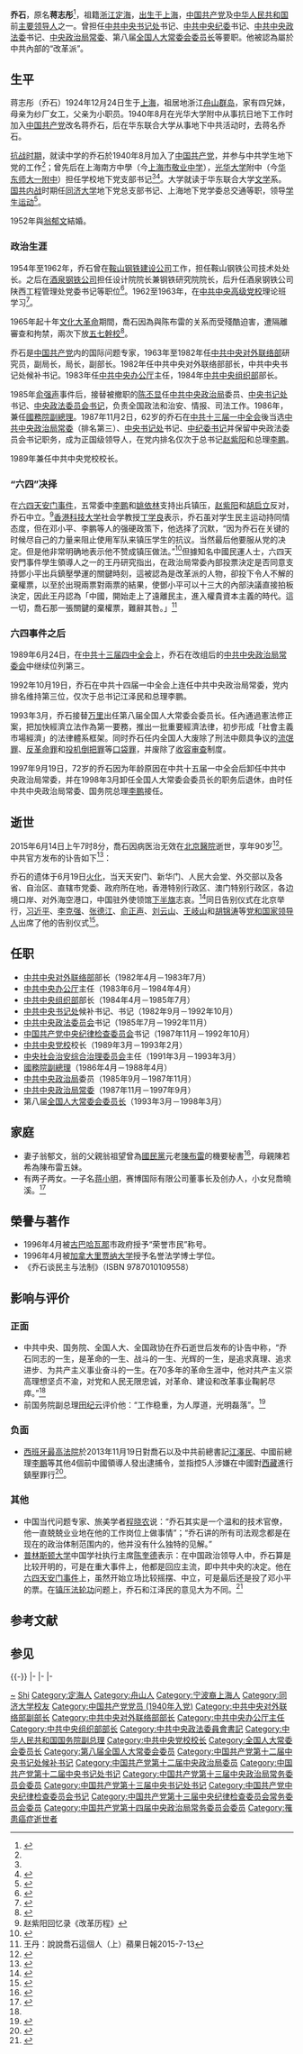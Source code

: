 {{Infobox Officeholder
|name              = 乔石
|original_name     = 蒋志彤
|honorific-suffix  = 
|image             = 乔石.jpg
|imagesize         = 
|smallimage        = 
|caption           = 乔石委员长
|term1              = [[第八届全国人民代表大会常务委员会|第八届全国人民代表大会常务委员会]]
|office1 = {{Flagicon|中国}} {{small|第6任[[中华人民共和国|中华人民共和国]][[全国人民代表大会常务委员会委员长|全国人民代表大会常务委员会委员长]]}}
|term_start1       = 1993年3月27日
|term_end1         = 1998年3月16日
|deputy1           = {{List collapsed|title=''列表''|1=[[田纪云|田纪云]]<br>[[王汉斌|王汉斌]]<br>[[倪志福|倪志福]]<br>[[陈慕华|陈慕华]]<br>[[费孝通|费孝通]]<br>[[孙起孟|孙起孟]]<br>[[雷洁琼|雷洁琼]]<br>{{Box|[[秦基伟|秦基伟]]}}<br>[[李锡铭|李锡铭]]<br>[[王丙乾|王丙乾]]<br>[[帕巴拉·格列朗杰|帕巴拉·格列朗杰]]<br>[[王光英|王光英]]<br>[[程思远|程思远]]<br>[[卢嘉锡|卢嘉锡]]<br>[[布赫|布赫]]<br>[[铁木尔·达瓦买提|铁木尔·达瓦买提]]<br>{{Box|[[甘苦|甘苦]]}}<br>{{Box|[[李沛瑶|李沛瑶]]}}<br>[[吴阶平|吴阶平]]}}
|2blankname1   = [[全国人民代表大会常务委员会秘书长|秘书长]]
|2namedata1    = [[曹志_(中共)|曹志]]
|predecessor1      = [[万里|万里]]
|successor1        = [[李鹏|李鹏]]
|constituency1      = [[北京市|北京市]]
|majority1          = {{CPC}}
|term2             = [[中国共产党第十三届中央委员会|中国共产党第十三届中央委员会]]<br>[[中国共产党第十四届中央委员会|中国共产党第十四届中央委员会]]
|office2           = {{CPC}}[[中国共产党中央政治局常务委员会|中央政治局常务委员会委员]]
|term_start2       = 1987年11月2日
|term_end2         = 1997年9月18日
|general_secretary2= [[赵紫阳|赵紫阳]]{{to}}[[江泽民|江泽民]]
|term3             = [[中国共产党第十二届中央委员会|中国共产党第十二届中央委员会]]<br>[[中国共产党第十三届中央委员会|中国共产党第十三届中央委员会]]<br>[[中国共产党第十四届中央委员会|中国共产党第十四届中央委员会]]
|office3           = {{CPC}}[[中国共产党中央政治局|中央政治局委员]]<br><small>{{small|（[[中共十二届五中全会|中共十二届五中全会]]增选）}}</small>
|term_start3       = 1985年9月24日
|term_end3         = 1997年9月18日
|general_secretary3= [[胡耀邦|胡耀邦]]{{to}}[[赵紫阳|赵紫阳]]{{to}}[[江泽民|江泽民]]
|term4             = [[中国共产党第十二届中央委员会|中国共产党第十二届中央委员会]]<br>[[中国共产党第十三届中央委员会|中国共产党第十三届中央委员会]]<br>[[中国共产党第十四届中央委员会|中国共产党第十四届中央委员会]]
|office4           = {{CPC}}[[中国共产党中央书记处|中央书记处书记]]<br><small>{{small|（1982年9月12日当选为候补书记<br>1989年6月24日起主持常务工作）}}</small>
|term_start4       = 1985年9月24日
|term_end4         = 1992年10月18日
|general_secretary4= [[胡耀邦|胡耀邦]]{{to}}[[赵紫阳|赵紫阳]]{{to}}[[江泽民|江泽民]]
|predecessor4      = [[胡启立|胡启立]]
|successor4        = [[胡锦涛|胡锦涛]]
|term5             = 
|office5           = {{CPC}}[[中国共产党中央纪律检查委员会|中央纪律检查委员会]][[中国共产党中央纪律检查委员会书记|书记]]
|term_start5       = 1987年11月2日
|term_end5         = 1992年10月18日
|predecessor5      = [[陈云|陈云]]（第一书记）
|successor5        = [[尉健行|尉健行]]
|general_secretary5= [[赵紫阳|赵紫阳]]{{to}}[[江泽民|江泽民]]
|term6             = 
|office6           = {{CPC}}[[中共中央政法委员会|中央政法委员会]][[中共中央政法委员会书记|书记]]
|term_start6       = 1985年7月
|term_end6         = 1992年11月
|predecessor6      = [[陈丕显|陈丕显]]
|successor6        = [[任建新_(法官)|任建新]]
|general_secretary6= [[胡耀邦|胡耀邦]]{{to}}[[赵紫阳|赵紫阳]]{{to}}[[江泽民|江泽民]]
|term7             = 
|office7           = {{CPC}}[[中共中央党校|中央党校校长]]
|term_start7       = 1989年3月
|term_end7         = 1993年2月
|predecessor7      = [[高扬_(1909年)|高扬]]
|successor7        = [[胡锦涛|胡锦涛]]
|general_secretary7= [[赵紫阳|赵紫阳]]{{to}}[[江泽民|江泽民]]
|term8             = [[第六届全国人民代表大会|第六届全国人民代表大会]]
|office8           = {{Flagicon|PRC}}[[中华人民共和国国务院副总理|中华人民共和国国务院副总理]]
|term_start8       = 1986年4月
|term_end8         = 1988年4月
|premier8          = [[赵紫阳|赵紫阳]]{{to}}[[李鹏|李鹏]]（代理）
|birth_date       = {{Birth date|1924|12|24|}} 
|birth_place      = {{ROC-1912}}[[上海縣|上海]]
|death_date       = {{Death date and age|2015|6|14|1924|12|24}} 
|death_place      = {{PRC}}[[北京市|北京市]][[東城區|東城區]][[北京醫院|北京醫院]]
|resting_place     = [[北京市|北京市]][[八寶山革命公墓|八寶山革命公墓]]
|nationality         = {{ROC-1912}}（1924年－1927年）<br>{{ROC}}（1927年－1949年）<br>{{PRC}}（1949年－2015年） 
|籍贯 = [[浙江省|浙江省]][[舟山市|舟山市]][[定海区|定海区]]
|spouse           = [[郁文_(乔石夫人)|郁文]]
|party            = {{CPC}}
|children         = [[蒋小明|蒋小明]]（子）<br>乔晓溪（女）
|relatives = 翁祖望（岳父）<br> 陈若希（岳母）
|residence         = [[北京|北京]]
|alma_mater       = 华东联合大学<br>[[加拿大|加拿大]][[里賈納大學|里賈納大學]]名譽法學博士（1996年）
|occupation       = [[政治家|政治家]]
|profession       = [[文学|文学]]
|signature        = 
|website          = [http://www.xinhuanet.com/politics/2015-06/19/c_1115675039.htm 乔石同志生平]
}}

'''乔石'''{{BD|1924年|12月24日|2015年|6月14日|catIdx=Q乔}}，原名'''蒋志彤'''<ref name="CV">{{Cite web |url=http://news.xinhuanet.com/ziliao/2003-01/18/content_695148.htm |title=乔石简历 |publisher=[[新华网|新华网]] |date=2003-01-18 |language=zh-hans |accessdate=2005-08-02 |archive-date=2005-11-27 |archive-url=https://web.archive.org/web/20051127091944/http://news.xinhuanet.com/ziliao/2003-01/18/content_695148.htm |dead-url=no }}</ref>，祖籍[[浙江|浙江]][[定海区|定海]]，[[上海人|出生于上海]]，[[中国共产党|中国共产党]]及[[中华人民共和国|中华人民共和国]]前[[党和国家领导人|主要领导人]]之一。曾担任[[中共中央书记处|中共中央书记处]]书记、[[中共中央纪委|中共中央纪委]]书记、[[中共中央政法委|中共中央政法委]]书记、[[中央政治局常委|中央政治局常委]]、第八届[[全国人大常委会委员长|全国人大常委会委员长]]等要职。他被認為屬於中共內部的“改革派”。

== 生平 ==
蒋志彤（乔石）1924年12月24日生于[[上海|上海]]，祖居地浙江[[舟山群岛|舟山群岛]]，家有四兄妹，母亲为纱厂女工，父亲为小职员。1940年8月在光华大学附中从事抗日地下工作时加入[[中国共产党|中国共产党]]改名蒋乔石，后在华东联合大学从事地下中共活动时，去蒋名乔石。

[[抗战时期|抗战时期]]，就读中学的乔石於1940年8月加入了[[中国共产党|中国共产党]]，并参与中共学生地下党的工作<ref name="CV" />；曾先后在上海南方中學（今[[上海市敬业中学|上海市敬业中学]]），[[光华大学|光华大学]]附中（今[[华东师大一附中|华东师大一附中]]）担任学校地下党支部书记<ref name="CV" /><ref>{{Cite web|url=http://law.eastday.com/node2/node22/lhsb/node3479/node3492/u1a16709.html|title=敬业中学：上海现存最老的名校|publisher=上海市政协 联合时报|accessdate=2012-04-05|archive-url=https://web.archive.org/web/20140714133307/http://law.eastday.com/node2/node22/lhsb/node3479/node3492/u1a16709.html|archive-date=2014-07-14|dead-url=yes}}</ref>。大学就读于华东联合大学[[文学|文学]]系。[[国共内战|国共内战]]时期任[[同济大学|同济大学]]地下党总支部书记、上海地下党学委总交通等职，领导[[学生运动|学生运动]]<ref>{{Cite web|url=http://www.tongji.edu.cn/~archives/yundongfiles/xsy14.htm|title=“一·二九”血案|publisher=[[同济大学|同济大学]]档案馆|accessdate=2012-04-05|language=zh-hans|deadurl=yes|archiveurl=https://web.archive.org/web/20130320111130/http://www.tongji.edu.cn/~archives/yundongfiles/xsy14.htm|archivedate=2013-03-20}}</ref>。

1952年與[[郁文_(乔石夫人)|翁郁文]]結婚。

=== 政治生涯 ===
1954年至1962年，乔石曾在[[鞍山鋼鐵集團|鞍山钢铁建设公司]]工作，担任鞍山钢铁公司技术处处长。之后在[[酒泉钢铁集团公司|酒泉钢铁公司]]担任设计院院长兼钢铁研究院院长，后升任酒泉钢铁公司陕西工程管理处党委书记等职位<ref>{{Cite book|title=东海铁流 续|last=舟山市新四军历史研究会编|first=|publisher=北京：[[团结出版社|团结出版社]]|year=2016.10|isbn=7-5126-3343-2|location=|pages=99-100}}</ref>。1962至1963年，在[[中共中央党校|中共中央高级党校]]理论班学习<ref>{{Cite book|title=鞍山文化丛书 鞍山古今名人|last=柳玉秋主编|first=|publisher=沈阳：[[春风文艺出版社|春风文艺出版社]]|year=2015.05|isbn=978-7-5131-4717-0|location=|pages=93}}</ref>。

1965年起十年[[文化大革命|文化大革命]]期間，喬石因為與陈布雷的关系而受殘酷迫害，遭隔離審查和拘禁，兩次下放[[五七幹校|五七幹校]]<ref>{{cite web|url=http://news.163.com/15/0614/18/AS3E8UHF0001124J.html|title=乔石往事：在中联部二十年 夫人为陈布雷侄女|publisher=网易|accessdate=2015-06-17|date=2015-06-17|archive-date=2015-06-17|archive-url=https://web.archive.org/web/20150617144838/http://news.163.com/15/0614/18/AS3E8UHF0001124J.html|dead-url=no}}</ref>。

乔石是[[中国共产党|中国共产党]]内的国际问题专家，1963年至1982年任[[中共中央对外联络部|中共中央对外联络部]]研究员，副局长，局长，副部长。1982年任中共中央对外联络部部长，中共中央书记处候补书记。1983年任[[中共中央办公厅|中共中央办公厅]]主任，1984年[[中共中央组织部|中共中央组织部]]部长。

1985年[[俞强声|俞强声]]事件后，接替被撤职的[[陈丕显|陈丕显]]任[[中共中央政治局|中共中央政治局]]委员、[[中国共产党中央书记处|中央书记处]]书记、[[中央政法委员会书记|中央政法委员会书记]]，负责全国政法和治安、情报、司法工作。1986年，兼任[[國務院副總理|國務院副總理]]。1987年11月2日，62岁的乔石在[[中共十三届一中全会|中共十三届一中全会]]後当选[[中共中央政治局常委|中共中央政治局常委]]（排名第三）、[[中国共产党中央书记处|中央书记处]]书记、[[中央纪律检查委员会书记|中纪委书记]]并保留中央政法委员会书记职务，成为正国级领导人，在党内排名仅次于总书记[[赵紫阳|赵紫阳]]和总理[[李鹏|李鹏]]。

1989年兼任中共中央党校校长。

=== “六四”决择 ===
在[[六四天安门事件|六四天安门事件]]，五常委中[[李鹏|李鹏]]和[[姚依林|姚依林]]支持出兵镇压，[[赵紫阳|赵紫阳]]和[[胡启立|胡启立]]反对，乔石中立。<ref>赵紫阳回忆录《改革历程》</ref>[[香港科技大学|香港科技大学]]社会学教授[[丁学良|丁学良]]表示，乔石虽对学生民主运动持同情态度，但在邓小平、李鹏等人的强硬政策下，他选择了沉默，“因为乔石在关键的时候尽自己的力量来阻止使用军队来镇压学生的抗议。当然最后他要服从党的决定。但是他非常明确地表示他不赞成镇压做法。”<ref name="观点">{{cite web |url=http://www.bbc.com/zhongwen/simp/china/2015/06/150615_qiaoshi_dingxueliang |language= |title=观点：乔石在89学运的作用应更受肯定 |publisher=BBC中文网 |date=2015年6月15日 |accessdate= |archive-date=2015年6月17日 |archive-url=https://web.archive.org/web/20150617235038/http://www.bbc.com/zhongwen/simp/china/2015/06/150615_qiaoshi_dingxueliang |dead-url=no }}</ref>但據知名中國民運人士，六四天安門事件學生領導人之一的王丹研究指出，在政治局常委內部投票決定是否同意支持鄧小平出兵鎮壓學運的關鍵時刻，這被認為是改革派的人物，卻投下令人不解的棄權票，以至於出現兩票對兩票的結果，使鄧小平可以十三大的內部決議直接拍板決定，因此王丹認為「中國，開始走上了遠離民主，進入權貴資本主義的時代。這一切，喬石那一張關鍵的棄權票，難辭其咎。」<ref>王丹：說說喬石這個人（上）蘋果日報2015-7-13</ref>

=== 六四事件之后 ===
1989年6月24日，在[[中共十三届四中全会|中共十三届四中全会]]上，乔石在改组后的[[中共中央政治局常委会|中共中央政治局常委会]]中继续位列第三。

1992年10月19日，乔石在中共十四届一中全会上连任中共中央政治局常委，党内排名维持第三位，仅次于总书记江泽民和总理李鹏。

1993年3月，乔石接替[[万里|万里]]出任第八届全国人大常委会委员长。任內通過憲法修正案，把加快經濟立法作為第一要務，推出一批重要經濟法律，初步形成「社會主義市場經濟」的法律體系框架。同时乔石任内全国人大废除了刑法中颇具争议的[[流氓罪|流氓罪]]、[[反革命罪|反革命罪]]和[[投机倒把罪|投机倒把罪]]等[[口袋罪|口袋罪]]，并废除了[[收容审查|收容审查]]制度。

1997年9月19日，72岁的乔石因为年龄原因在中共十五届一中全会后卸任中共中央政治局常委，并在1998年3月卸任全国人大常委会委员长的职务后退休，由时任中共中央政治局常委、国务院总理[[李鹏|李鹏]]接任。

== 逝世 ==
2015年6月14日上午7时8分，喬石因病医治无效在[[北京醫院|北京醫院]]逝世，享年90岁<ref>{{cite web|title=喬石逝世 曾支持出兵鎮壓六四|url=http://hk.apple.nextmedia.com/realtime/china/20150614/53852285|publisher=香港《蘋果日報》|accessdate=2015-06-14|language=zh-hant|archive-date=2015-06-15|archive-url=https://web.archive.org/web/20150615144633/http://hk.apple.nextmedia.com/realtime/china/20150614/53852285|dead-url=no}}</ref>。中共官方发布的讣告如下<ref>{{cite web|title=乔石同志逝世|url=http://tv.cctv.com/v/lv/VIDE1434288242378178.html|access-date=2021-05-20|archive-date=2021-06-13|archive-url=https://web.archive.org/web/20210613040940/http://tv.cctv.com/v/lv/VIDE1434288242378178.html|dead-url=no}}</ref>：
{{cquote|[[中国共产党中央委员会|中国共产党中央委员会]]、[[中华人民共和国全国人民代表大会常务委员会|中华人民共和国全国人民代表大会常务委员会]]、[[中华人民共和国国务院|中华人民共和国国务院]]、[[中国人民政治协商会议全国委员会|中国人民政治协商会议全国委员会]]沉痛宣告：

中国共产党的优秀党员，久经考验的忠诚的共产主义战士，杰出的无产阶级革命家、政治家，[[党和国家领导人|党和国家的卓越领导人]]，中国共产党第十三届、十四届[[中国共产党中央政治局常务委员会|中央政治局常委]]，[[中央纪律检查委员会|中央纪律检查委员会]]原书记，[[第八届全国人民代表大会常务委员会|第八届全国人民代表大会常务委员会]]委员长乔石同志，因病医治无效，于2015年6月14日7时08分在北京逝世，享年91岁<ref name="讣告">{{cite web|title=中共中央 全国人大常委会 国务院 全国政协讣告 乔石同志逝世|url=http://news.xinhuanet.com/politics/2015-06/14/c_1115610949.htm|website=新華網|accessdate=2015-06-14|language=zh-hans|archive-date=2015-06-14|archive-url=https://web.archive.org/web/20150614220044/http://news.xinhuanet.com/politics/2015-06/14/c_1115610949.htm|dead-url=no}}</ref>。}}

乔石的遗体于6月19日[[火化|火化]]，当天天安门、新华门、人民大会堂、外交部以及各省、自治区、直辖市党委、政府所在地，香港特别行政区、澳门特别行政区，各边境口岸、对外海空港口，中国驻外使领馆[[下半旗|下半旗]]志哀。<ref>{{cite web |url=http://news.xinhuanet.com/politics/2015-06/17/c_1115650401.htm |title=乔石同志遗体19日火化 天安门等地将下半旗志哀 |publisher=新华网 |accessdate=2015-06-17 |date=2015-06-17 |archive-date=2015-06-21 |archive-url=https://web.archive.org/web/20150621031815/http://news.xinhuanet.com/politics/2015-06/17/c_1115650401.htm |dead-url=no }}</ref>同日告别仪式在北京举行，[[习近平|习近平]]、[[李克强|李克强]]、[[张德江|张德江]]、[[俞正声|俞正声]]、[[刘云山|刘云山]]、[[王岐山|王岐山]]和[[胡锦涛|胡锦涛]]等[[党和国家领导人|党和国家领导人]]出席了他的告别仪式<ref>{{cite web|title=乔石同志遗体在京火化|url=http://tv.cctv.com/v/lv/VIDE1434712321309757.html|access-date=2021-05-20|archive-date=2021-06-13|archive-url=https://web.archive.org/web/20210613044133/http://tv.cctv.com/v/lv/VIDE1434712321309757.html|dead-url=no}}</ref>。

== 任职 ==
*[[中共中央对外联络部|中共中央对外联络部]]部长（1982年4月－1983年7月）
*[[中共中央办公厅|中共中央办公厅]]主任（1983年6月－1984年4月）
*[[中共中央组织部|中共中央组织部]]部长（1984年4月－1985年7月）
*[[中共中央书记处|中共中央书记处]]候补书记、书记（1982年9月－1992年10月）
*[[中共中央政法委员会|中共中央政法委员会]]书记（1985年7月－1992年11月）
*[[中国共产党中央纪律检查委员会|中国共产党中央纪律检查委员会]]书记（1987年11月－1992年10月）
*[[中共中央党校|中共中央党校]]校长（1989年3月－1993年2月）
*[[中央社会治安综合治理委员会|中央社会治安综合治理委员会]]主任（1991年3月－1993年3月）
*[[國務院副總理|國務院副總理]]（1986年4月－1988年4月）
*[[中共中央政治局|中共中央政治局]]委员（1985年9月－1987年11月）
*[[中共中央政治局常委|中共中央政治局常委]]（1987年11月－1997年9月）
*第八届[[全国人大常委会委员长|全国人大常委会委员长]]（1993年3月－1998年3月）

== 家庭 ==
*妻子翁郁文，翁的父親翁祖望曾為[[國民黨|國民黨]]元老[[陳布雷|陳布雷]]的機要秘書<ref>{{Cite web|url=http://www.boxun.com/news/gb/pubvp/2004/12/200412071017.shtml|title=一样的高干 两样的子女：对比乔石、李鹏两家人|publisher=[[博讯新闻网|博讯新闻网]]|date=2004-12-07|language=zh-hans|accessdate=2012-04-05|archive-date=2012-02-19|archive-url=https://web.archive.org/web/20120219030142/http://boxun.com/news/gb/pubvp/2004/12/200412071017.shtml|dead-url=no}}</ref>，母親陳若希為陳布雷五妹。
*有两子两女。一子名[[蒋小明|蒋小明]]，赛博国际有限公司董事长及创办人，小女兒喬曉溪。<ref>{{Cite web|url=http://hk.apple.nextmedia.com/international/art/20150615/19184710|title=蔣介石文膽親戚 喬石文革受迫害|publisher=[[香港蘋果日報|香港蘋果日報]]上海澎湃網|date=2015-06-15|language=zh-hans|accessdate=2015-06-15|archive-date=2015-06-18|archive-url=https://web.archive.org/web/20150618004505/http://hk.apple.nextmedia.com/international/art/20150615/19184710|dead-url=no}}</ref>

== 榮譽与著作 ==
*1996年4月被[[古巴|古巴]][[哈瓦那|哈瓦那]]市政府授予“荣誉市民”称号。
*1996年4月被[[加拿大|加拿大]][[里贾纳大学|里贾纳大学]]授予名誉法学博士学位。
*《乔石谈民主与法制》（ISBN 9787010109558）

== 影响与评价 ==
=== 正面 ===
*中共中央、国务院、全国人大、全国政协在乔石逝世后发布的讣告中称，“乔石同志的一生，是革命的一生、战斗的一生、光辉的一生，是追求真理、追求进步、为共产主义事业奋斗的一生。在70多年的革命生涯中，他对共产主义崇高理想坚贞不渝，对党和人民无限忠诚，对革命、建设和改革事业鞠躬尽瘁。”<ref name="讣告"/>
*前国务院副总理[[田纪云|田纪云]]评价他：“工作稳重，为人厚道，光明磊落”。<ref>{{Cite web|url=http://www.qstheory.cn/zz/fzjs/201112/t20111212_129163.htm|title=田纪云：回忆与乔石同志相处的岁月|work=《[[南方周末|南方周末]]》|publisher=[[求是|求是理论网]]|date=2011-12-12|language=zh-hans|deadurl=yes|archiveurl=https://web.archive.org/web/20120414020805/http://www.qstheory.cn/zz/fzjs/201112/t20111212_129163.htm|archivedate=2012-04-14|accessdate=2012-04-05}}</ref>

=== 负面 ===
*[[西班牙最高法院|西班牙最高法院]]於2013年11月19日對喬石以及中共前總書記[[江澤民|江澤民]]、中國前總理[[李鵬|李鵬]]等其他4個前中國領導人發出逮捕令，並指控5人涉嫌在中國對[[西藏|西藏]]進行鎮壓罪行<ref>{{cite web | url=http://www.bbc.co.uk/zhongwen/trad/china/2013/11/131121_tibet_wangchen_spanish_court.shtml | title=「西班牙起訴中國前領導人並非要逮捕誰」 | publisher=BBC | date=2013-11-21 | accessdate=2013-11-22 | archive-date=2013-11-23 | archive-url=https://web.archive.org/web/20131123223528/http://www.bbc.co.uk/zhongwen/trad/china/2013/11/131121_tibet_wangchen_spanish_court.shtml | dead-url=no }}</ref>。

=== 其他 ===
*中国当代问题专家、旅美学者[[程晓农|程晓农]]说：“乔石其实是一个温和的技术官僚，他一直兢兢业业地在他的工作岗位上做事情”；“乔石讲的所有司法观念都是在现在的政治体制范围内的，他并没有什么独特的见解。”
*[[普林斯顿大学|普林斯顿大学]]中国学社执行主席[[陈奎德|陈奎德]]表示：在中国政治领导人中，乔石算是比较开明的，可是在重大事件上，他都是回应主流，即中共中央的决定。他在[[六四天安门事件|六四天安门事件]]上，虽然开始立场比较摇摆、中立，可是最后还是投了邓小平的票。在[[镇压法轮功|镇压法轮功]]问题上，乔石和江泽民的意见大为不同。<ref >{{cite web |url=http://www.voachinese.com/content/qiaoshi-death-20150615/2824091.html |language= |title=评论人士：乔石较温和 跟江泽民分歧大 |publisher=美国之音 |date=2015-06-16 |accessdate= |archive-date=2015-06-16 |archive-url=https://web.archive.org/web/20150616103620/http://www.voachinese.com/content/qiaoshi-death-20150615/2824091.html |dead-url=no }}</ref>

== 参考文献 ==
{{Reflist|2}}

== 参见 ==
{{-}}
{{start box}}
{{s-par|prc-npc}}
{{s-before|[[万里|万里]]}}
{{s-title|[[全国人民代表大会常务委员会委员长|全国人民代表大会常务委员会委员长]]|1993年3月－1998年3月}}
{{s-after|[[李鹏|李鹏]]}}
{{s-ppo|cpc}}
{{s-before|[[胡启立|胡启立]]}}
{{s-title|[[中国共产党中央书记处|中国共产党中央书记处]]书记<br><small>{{small|（1982年9月当选为候补书记<br>1989年6月起主持常务工作）}}</small>|1985年9月－1992年10月}}
{{s-after|rows=2|[[胡锦涛|胡锦涛]]}}
{{s-before|[[高扬_(1909年)|高扬]]}}
{{s-title|[[中共中央党校|中共中央党校]]校长|1989年3月－1993年2月}}
{{s-before|[[陈云|陈云]]|（第一书记）}}
{{s-title|[[中国共产党中央纪律检查委员会书记|中国共产党中央纪律检查委员会书记]]|1987年11月－1992年10月}}
{{s-after|[[尉健行|尉健行]]|rows=2}}
{{s-before|[[陈野苹|陈野苹]]}}
{{s-title|[[中共中央组织部|中共中央组织部]]部长|1984年4月－1985年7月}}
|-
{{s-before|[[陈丕显|陈丕显]]}}
{{s-title|[[中共中央政法委员会书记|中共中央政法委员会书记]]|1985年7月－1992年11月}}
{{s-after|[[任建新_(法官)|任建新]]}}
{{s-before|[[胡启立|胡启立]]}}
{{s-title|[[中共中央办公厅|中共中央办公厅]]主任|1983年6月－1984年4月}}
{{s-after|[[王兆国|王兆国]]}}
{{s-before|[[姬鹏飞|姬鹏飞]]}}
{{s-title|[[中共中央对外联络部|中共中央对外联络部]]部长|1982年4月－1983年7月}}
{{s-after|[[钱李仁|钱李仁]]}}
{{s-prec|prc}}
{{s-before|[[李鹏|李鹏]]<br>{{small|（位列第二）}}||rows=3}}
{{s-title|中国共产党第十四届中央政治局<br>[[中国共产党中央政治局常务委员会|常务委员会]]委员<br>{{small|（位列第三）}}|[[中国共产党第十四届中央委员会|中国共产党第十四届中央委员会]]}}
{{s-after|[[李瑞环|李瑞环]]<br>{{small|（位列第四）}}}}
|-
{{s-title|中国共产党第十三届中央政治局<br>常务委员会委员<br>{{small|（位列第三）}}|[[中国共产党第十三届中央委员会第四次全体会议|中共十三届四中全会]]至[[中国共产党第十四次全国代表大会|中共十四大]]}}
{{s-after|[[姚依林|姚依林]]<br>{{small|（位列第四）}}}}
|-
{{s-title|中国共产党第十三届中央政治局<br>常务委员会委员<br>{{small|（位列第三）}}|[[中国共产党第十三届中央委员会|中共十三届一中全会]]至[[中国共产党第十三届中央委员会第四次全体会议|中共十三届四中全会]]}}
{{s-after|[[胡启立|胡启立]]<br>{{small|（位列第四）}}}}
{{end box}}

{{六四事件}}
{{中共中央政治局/常委}}
{{中共中央书记处}}
{{全国人民代表大会常务委员会委员长}}
{{中共中央政治局/12.5}}
{{中共中央政治局/13}}
{{中共中央政治局/14}}
{{冷戰相關人物}}
{{中华人民共和国国务院副总理}}
{{国务院/6|副总理}}
{{中国共产党中央纪律检查委员会书记}}
{{中共中央政法委员会书记}}
{{中共中央组织部部长}}
{{中共中央对外联络部部长}}
{{中共中央办公厅主任}}
{{Authority control}}
{{DEFAULTSORT:Qiao乔}}
[[Category:蔣姓|~]]
[[Category:乔姓|Shi]]
[[Category:定海人|Category:定海人]]
[[Category:舟山人|Category:舟山人]]
[[Category:宁波裔上海人|Category:宁波裔上海人]]
[[Category:同济大学校友|Category:同济大学校友]]
[[Category:中国共产党党员_(1940年入党)|Category:中国共产党党员 (1940年入党)]]
[[Category:中共中央对外联络部副部长|Category:中共中央对外联络部副部长]]
[[Category:中共中央对外联络部部长|Category:中共中央对外联络部部长]]
[[Category:中共中央办公厅主任|Category:中共中央办公厅主任]]
[[Category:中共中央组织部部长|Category:中共中央组织部部长]]
[[Category:中共中央政法委員會書記|Category:中共中央政法委員會書記]]
[[Category:中华人民共和国国务院副总理|Category:中华人民共和国国务院副总理]]
[[Category:中共中央党校校长|Category:中共中央党校校长]]
[[Category:全国人大常委会委员长|Category:全国人大常委会委员长]]
[[Category:第八届全国人大常委会委员|Category:第八届全国人大常委会委员]]
[[Category:中国共产党第十二届中央书记处候补书记|Category:中国共产党第十二届中央书记处候补书记]]
[[Category:中国共产党第十二届中央政治局委员|Category:中国共产党第十二届中央政治局委员]]
[[Category:中国共产党第十二届中央书记处书记|Category:中国共产党第十二届中央书记处书记]]
[[Category:中国共产党第十三届中央政治局常务委员会委员|Category:中国共产党第十三届中央政治局常务委员会委员]]
[[Category:中国共产党第十三届中央书记处书记|Category:中国共产党第十三届中央书记处书记]]
[[Category:中国共产党中央纪律检查委员会书记|Category:中国共产党中央纪律检查委员会书记]]
[[Category:中国共产党第十三届中央纪律检查委员会常务委员会委员|Category:中国共产党第十三届中央纪律检查委员会常务委员会委员]]
[[Category:中国共产党第十四届中央政治局常务委员会委员|Category:中国共产党第十四届中央政治局常务委员会委员]]
[[Category:罹患癌症逝世者|Category:罹患癌症逝世者]]